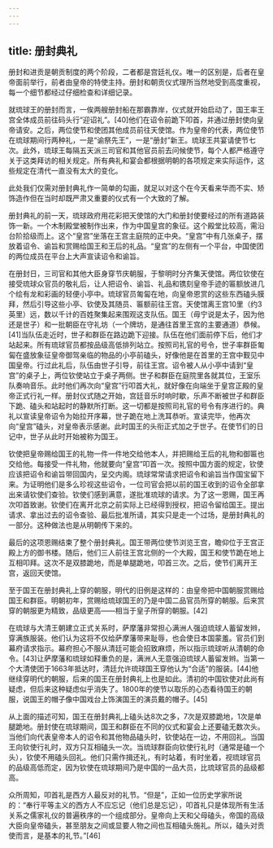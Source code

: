 ```yaml
---
---
---
```

title: 册封典礼
---



册封和进贡是朝贡制度的两个阶段，二者都是宫廷礼仪。唯一的区别是，后者在皇帝面前举行，前者由皇帝的特使主持。册封和朝贡仪式理所当然地受到高度重视，每一个细节都经过仔细检查和详细记录。

就琉球王的册封而言，一俟两艘册封船在那霸靠岸，仪式就开始启动了，国王率王宫全体成员前往码头行“迎诏礼”。[40]他们在诏令前跪下叩首，并通过册封使向皇帝请安。之后，两位使节和使团其他成员前往天使馆。作为皇帝的代表，两位使节在琉球期间行两种礼，一是“谕祭先王”，一是“册封”新王。琉球王共宴请使节七次。此外，琉球王每隔五天派三司官和其他官员前去问候使节，每个人都严格遵守关于这类拜访的相关规定。所有典礼和宴会都根据明朝的各项规定来实际运作，这些规定在清代一直没有太大的变化。

此处我们仅需对册封典礼作一简单的勾画，就足以对这个在今天看来华而不实、矫饰造作但在当时却既严肃又重要的仪式有一个大致的了解。

册封典礼的前一天，琉球政府用花彩把天使馆的大门和册封使要经过的所有道路装饰一新。一个木制殿堂被制作出来，作为中国皇宫的象征。这个殿堂比较高，需沿台阶拾级而上。这个“皇宫”坐落在王宫主庭院的正中央。“皇宫”中有几张桌子，摆放着诏令、谕旨和赏赐给国王和王后的礼品。“皇宫”的左侧有一个平台，中国使团的两位成员在平台上大声宣读诏令和谕旨。

在册封日，三司官和其他大臣身穿节庆朝服，于黎明时分齐集天使馆。两位钦使在接受琉球众官员的敬礼后，让人把诏令、谕旨、礼品和镌刻皇帝手迹的匾额放进几个绘有龙和彩画的轻便小亭中。琉球官员匍匐在地，向皇帝恩赏的这些东西磕头膜拜，然后引导这些小亭、钦使及其随员、匾额前往王宫。天使馆离王宫10里（约3英里）远，数以千计的百姓聚集起来围观这支队伍。国王（毋宁说是太子，因为他还是世子）和一批朝臣在守礼坊（一个牌坊，是通往首里王宫的主要通道）恭候。[41]当队伍走近时，世子和群臣在路边跪下迎接。队伍在他们面前停下后，他们才站起来。所有琉球官员都按品级高低排列站立。按照司礼官的号令，世子率群臣匍匐在盛放象征皇帝御驾亲临的物品的小亭前磕头，好像他是在首里的王宫中觐见中国皇帝。行过此礼后，队伍由世子引导，前往王宫。诏令被人从小亭中请到“皇宫”的桌子上，两位钦使站立于桌子两侧。世子和群臣在庭院里各就其位，王室乐队奏响音乐。此时他们再次向“皇宫”行叩首大礼，就好像在向端坐于皇宫正殿的皇帝正式行礼一样。册封仪式随之开始，宫廷音乐时响时歇，乐声不断被世子和群臣下跪、磕头和站起时的静默所打断。这一切都是按照司礼官的号令有序进行的。典礼以宣读皇帝诏令为始拉开序幕，世子跪在地上洗耳恭听。宣读完毕，他再次向“皇宫”磕头，对皇帝表示感谢。此时国王的头衔正式加之于世子。在使节们的日记中，世子从此时开始被称为国王。

钦使把皇帝赐给国王的礼物一件一件地交给他本人，并把赐给王后的礼物和御匾也交给他。每接受一件礼物，他就要向“皇宫”叩首一次。按照中国方面的规定，钦使应该把诏令和谕旨带回国内，呈交内阁。琉球常常请求把诏令和谕旨当作国宝留下来。为证明他们是多么珍视这些诏令，一位司官会把以前的国王收到的诏令全部拿出来请钦使们查验。钦使们感到满意，遂批准琉球的请求。为了这一恩赐，国王再次叩首致谢。钦使们在离开北京之前实际上已经得到授权，把诏令留给国王。提出请求、拿出过去的诏令查验、最后批准所请，其实只是走一个过场，是册封典礼的一部分。这种做法也是从明朝传下来的。

最后的这项恩赐结束了整个册封典礼。国王带两位使节浏览王宫，瞻仰位于王宫正殿上方的御书楼。随后，他们三人前往王宫北侧的一个大殿，国王和使节跪在地上互相叩拜。这次不是双膝跪地，而是单腿跪地，叩首三次。之后，使节们离开王宫，返回天使馆。

至于国王在册封典礼上穿的朝服，明代的旧例是这样的：由皇帝把中国朝服赏赐给国王和群臣。明朝初年，赏赐给琉球国王的乃是中国二品官员所穿的朝服。后来赏穿的朝服更为精致，品级更高——相当于皇子所穿的朝服。[42]

在琉球与大清王朝建立正式关系时，萨摩藩非常担心满洲人强迫琉球人蓄留发辫，穿满族服装。他们认为这将不仅给萨摩藩带来耻辱，也会使日本国蒙羞。官员们到幕府请求指示。幕府担心不服从清廷可能会招致麻烦，所以指示琉球听从清朝的命令。[43]让萨摩藩和琉球如释重负的是，满洲人无意强迫琉球人蓄留发辫。当第一个大清使团于1663年抵达时，清廷允许琉球国王穿他认为“合适”的服装。[44]他继续穿明代的朝服，后来的国王在册封典礼上也是如此。清初的中国钦使对此尚有疑虑，但后来这种疑虑似乎消失了。1800年的使节以取乐的心态看待国王的朝服，说国王的帽子像中国戏台上饰演国王的演员戴的帽子。[45]

从上面的描述可知，国王在册封典礼上磕头达8次之多，7次是双膝跪地，1次是单腿跪地。册封使在琉球期间，国王和群臣在不同的仪式和宴会上还要磕无数次头。当他们向代表皇帝本人的诏令和其他物品磕头时，钦使站在一边，不用回礼。当国王向钦使行礼时，双方只互相磕头一次。当琉球群臣向钦使行礼时（通常是磕一个头），钦使不用磕头回礼。他们只需作揖还礼，有时站着，有时坐着，视琉球官员的品级高低而定，因为钦使在琉球期间乃是中国的一品大员，比琉球官员的品级都高。

众所周知，叩首礼是西方人最反对的礼节。“但是”，正如一位历史学家所说的：“奉行平等主义的西方人不应忘记（他们总是忘记），叩首礼只是体现所有生活关系之儒家礼仪的普遍秩序的一个组成部分。皇帝向上天和父母磕头，帝国的高级大臣向皇帝磕头，甚至朋友之间或显要人物之间也互相磕头施礼。所以，磕头对贡使而言，是基本的礼节。”[46]